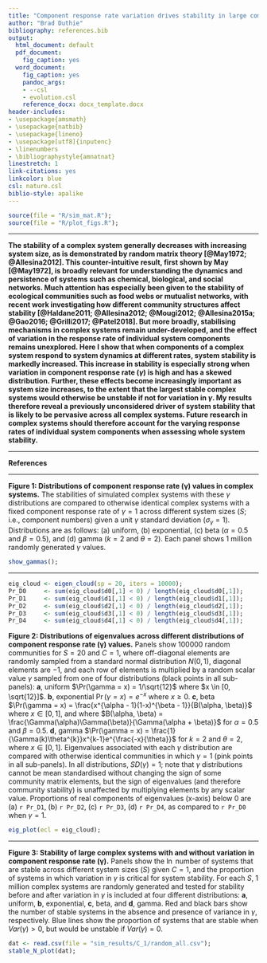 ```yaml
---
title: "Component response rate variation drives stability in large complex systems"
author: "Brad Duthie"
bibliography: references.bib
output:
  html_document: default
  pdf_document:
    fig_caption: yes
  word_document:
    fig_caption: yes
    pandoc_args:
    - --csl
    - evolution.csl
    reference_docx: docx_template.docx
header-includes:
- \usepackage{amsmath}
- \usepackage{natbib}
- \usepackage{lineno}
- \usepackage[utf8]{inputenc}
- \linenumbers
- \bibliographystyle{amnatnat}
linestretch: 1
link-citations: yes
linkcolor: blue
csl: nature.csl
biblio-style: apalike
---
```


```r
source(file = "R/sim_mat.R");
source(file = "R/plot_figs.R");
```

********************************************************************************

**The stability of a complex system generally decreases with increasing system size, as is demonstrated by random matrix theory [@May1972; @Allesina2012]. This counter-intuitive result, first shown by May [@May1972], is broadly relevant for understanding the dynamics and persistence of systems such as chemical, biological, and social networks. Much attention has especially been given to the stability of ecological communities such as food webs or mutualist networks, with recent work investigating how different community structures affect stability [@Haldane2011; @Allesina2012; @Mougi2012; @Allesina2015a; @Gao2016; @Grilli2017; @Patel2018]. But more broadly, stabilising mechanisms in complex systems remain under-developed, and the effect of variation in the response rate of individual system components remains unexplored. Here I show that when components of a complex system respond to system dynamics at different rates, system stability is markedly increased. This increase in stability is especially strong when variation in component response rate ($\gamma$) is high and has a skewed distribution. Further, these effects become increasingly important as system size increases, to the extent that the largest stable complex systems would otherwise be unstable if not for variation in $\gamma$. My results therefore reveal a previously unconsidered driver of system stability that is likely to be pervasive across all complex systems. Future research in complex systems should therefore account for the varying response rates of individual system components when assessing whole system stability.** 

<!---

@Koch1999 Suggests that the results of @May1972 can apply to neuroscience

@May2008 Suggests that random matrix theory can apply to banking

Download: Jansen, V. A., & Kokkoris, G. D. (2003). Complexity and stability revisited. Ecology Letters, 6(6), 498-502.

Hastings, H. M. (1982). The May-Wigner stability theorem. Journal of Theoretical Biology, 97(2), 155-166.

Maybe see how variance in gamma modifies the general findings of May with respect to connectivity and interaction strength? -- Link to variance in off diagonals, which Tang and Allesina (frontiers 2014) finds to be important.

Gray, R. T., & Robinson, P. A. (2008). Stability and synchronization of random brain networks with a distribution of connection strengths. Neurocomputing, 71(7-9), 1373-1387.

Gray & Robinson 2009 Stability of random brain networks with excitatory and inhibitory connections. Neurocomputing

Need to consider that the off-diagonal elements size relative to the diagonal size will affect stability -- higher relative values make things *less* stable. I think this is okay because we're multiplying diagonals and off diagonals by the same values -- this is why if we multiply the whole matrix by a scalar it only affects the magnitude and not the sign of eigenvalues. 

**Idea**: Since the *variance* of the off-diagonal elements (relative to the diagonals? Perhaps the diagonal values?) affects stability -- increased variance increases stability, the relevance of $\gamma$ increases with increasing system size because the variance also increases -- more off-diagonal elements relative to diagonals, and we're essentially adding a new source of variation, $\gamma$

**Idea**: Look at what happens to feasibility when r < 0 for all species. Could even potentially make the argument that this is *expected* for real communities, because in the absence of other components of the system (producers, nutrients, whatever), the growth rate of a population *must* be negative?

Note further, that Allesina report on the criteria of May that \sigma \sqrt{SC} < 1, meaning that \sigma needs to be low for the random matrix to be stable. Hence, the multiplying rows by $\gamma$ is increasing the stability overall by decreasing the variance? This doesn't seem to make sense though -- really it's adding an element of variation, Var(inherent) + Var(due to \gamma).  But, also maybe should think about gamma in relation to element values. If, e.g., components with similar gammas tend to be more likely to interact, then this might be stabilising? **VARIANCE APPEARS HIGHER GIVEN VARIATION IN gamma**

**Potential solution** -- The increase in variation caused by gamma creates a situation of sometimes increasing but sometimes decreasing the correlation between pairs of off diagonal elements, and sometimes increasing but sometimes decreasing total off-diagonal variation. This increase creates more extreme total variations, some of which cause leading eigenvalues to all be negative. Note that the probability of stability versus instability would be affected by creating disproportionately more extreme variation (high or low) communities that are sometimes stable? **THIS DOES NOT APPEAR TO BE THE CASE BASED ON SIMULATION**
--->

<!---

2. Go back to @May1972 and note how the original ecological result has been broadened for systems such as evolutionary networks, gene regulatory networks, economics, etc. (references needed). Perhaps make the broader point that even local systems have different elements of different types of systems. 
3. Briefly point out the advances that have been made in terms of network structures (e.g., random versus competitive interactions), but then hit the point that different components of complex systems are expected to respond on different time scales [e.g. @Patel2018], and no one has looked at how this might affect stability of systems more broadly. The current paper is going to show that variation in component response rate increases stability.
4. A paragraph with some broad explanation of the idea of matrix stability, along the lines of @Allesina2012. This will effectively explain the idea of random matrix theory to the reader.
5. A paragraph introducing, mathematically, how I am adding varying rates of component response -- multipling each row $i$ by a scalar $\gamma_{i}$. First this will be done with some simple function giving $Var(\gamma_{i})$, then in a more structured way such that random components that are more likely to be positively influenced by other components having faster or slower rates (higher or lower $\gamma_{i}$) of response. A sentence or two is needed to suggest what this might mean biologically (e.g., generalist predators have longer generation times than their prey). 
6. A paragraph explaining the results of the random matrices, with brief mention of other types of systems (e.g., predator-prey, mutualist, competitor) presented in supporting information. The obvious increase in stability with different variation of $\gamma_{i}$ will be presented, along with an intuitive explanation of why this is the case (still waiting on simulations -- it would be great if correlation between positive or negative processes and response times led to increased stability, as appears to be the case. I could then argue that $Var(\gamma_{i})$ has a minimum such correlation of zero, and can only increase in stabilisation by having an absolute value of correlation being greater than zero). At least two [key figures](#fig_ideas) will be included, likely with four panels (1. without variation, 2. with unstructured variation, and 3. and 4. with structured variation).
7. Some sort of mention is needed for a couple odd results; first, that in mutualist networks, stability is not affected -- perhaps because of the lack of variance in component response rate given number of interaction types (note, I think, competitive networks can have indirect positives due to intransitive effects). Second, *feasibility* is not increased, so pure ecological networks might not be affected by this (but emphasise that *pure* ecological networks don't really exist in nature -- they are incorporated into evolutionary, economic, social, systems).
8. Some bold statement is needed here -- something to the effect of the argument that nearly all large stable complex systems will be stable *due to* the variation simulated in this paper. The odds that it would be stable without such variation becomes vanishingly small as system size increases.

--->


********************************************************************************

**References**

<div id="refs"></div>

********************************************************************************

**Figure 1: Distributions of component response rate ($\boldsymbol{\gamma}$) values in complex systems.** The stabilities of simulated complex systems with these $\gamma$ distributions are compared to otherwise identical complex systems with a fixed component response rate of $\gamma = 1$ across different system sizes ($S$; i.e., component numbers) given a unit $\gamma$ standard deviation ($\sigma_{\gamma} = 1$). Distributions are as follows: (a) uniform, (b) exponential, (c) beta ($\alpha = 0.5$ and $\beta = 0.5$), and (d) gamma ($k = 2$ and $\theta = 2$). Each panel shows 1 million randomly generated $\gamma$ values.

```r
show_gammas();
```

********************************************************************************

```r
eig_cloud <- eigen_cloud(sp = 20, iters = 10000);
Pr_D0     <- sum(eig_cloud$d0[,1] < 0) / length(eig_cloud$d0[,1]);
Pr_D1     <- sum(eig_cloud$d1[,1] < 0) / length(eig_cloud$d1[,1]);
Pr_D2     <- sum(eig_cloud$d2[,1] < 0) / length(eig_cloud$d2[,1]);
Pr_D3     <- sum(eig_cloud$d3[,1] < 0) / length(eig_cloud$d3[,1]);
Pr_D4     <- sum(eig_cloud$d4[,1] < 0) / length(eig_cloud$d4[,1]);
```

**Figure 2: Distributions of eigenvalues across different distributions of component response rate  ($\boldsymbol{\gamma}$) values.** Panels show 100000 random communities for $S = 20$ and $C = 1$, where off-diagonal elements are randomly sampled from a standard normal distribution $N(0, 1)$, diagonal elements are $-1$, and each row of elements is multiplied by a random scalar value $\gamma$ sampled from one of four distributions (black points in all sub-panels):  **a**, uniform $\Pr(\gamma = x) = 1/\sqrt{12}$ where $x \in [0, \sqrt{12}]$. **b**, exponential $\Pr(\gamma = x) = e^{-x}$ where $x \geq 0$. **c**, beta $\Pr(\gamma = x) = \frac{x^{\alpha - 1}(1-x)^{\beta - 1}}{B(\alpha, \beta)}$ where $x \in [0, 1]$, and where $B(\alpha, \beta) = \frac{\Gamma(\alpha)\Gamma(\beta)}{\Gamma(\alpha + \beta)}$ for $\alpha = 0.5$ and $\beta = 0.5$. **d**, gamma $\Pr(\gamma = x) = \frac{1}{\Gamma(k)\theta^{k}}x^{k-1}e^{\frac{-x}{\theta}}$ for $k = 2$ and $\theta = 2$, where $x \in [0, 1]$. Eigenvalues associated with each $\gamma$ distribution are compared with otherwise identical communities in which $\gamma = 1$ (pink points in all sub-panels). In all distributions, $SD(\gamma) = 1$; note that $\gamma$ distributions cannot be mean standardised without changing the sign of some community matrix elements, but the sign of eigenvalues (and therefore community stability) is unaffected by multiplying elements by any scalar value. Proportions of real components of eigenvalues (x-axis) below 0 are (a) `r Pr_D1`, (b) `r Pr_D2`, (c) `r Pr_D3`, (d) `r Pr_D4`, as compared to `r Pr_D0` when $\gamma = 1$.

```r
eig_plot(ecl = eig_cloud);
```

********************************************************************************

**Figure 3: Stability of large complex systems with and without variation in component response rate ($\boldsymbol{\gamma}$).** Panels show the $\ln$ number of systems that are stable across different system sizes ($S$) given $C = 1$, and the proportion of systems in which variation in $\gamma$ is critical for system stability. For each $S$, 1 million complex systems are randomly generated and tested for stability before and after variation in $\gamma$ is included at four different distributions: **a**, uniform, **b**, exponential, **c**, beta, and **d**, gamma. Red and black bars show the number of stable systems in the absence and presence of variance in $\gamma$, respectively. Blue lines show the proportion of systems that are stable when $Var(\gamma) > 0$, but would be unstable if $Var(\gamma) = 0$.

```r
dat <- read.csv(file = "sim_results/C_1/random_all.csv");
stable_N_plot(dat);
```






















